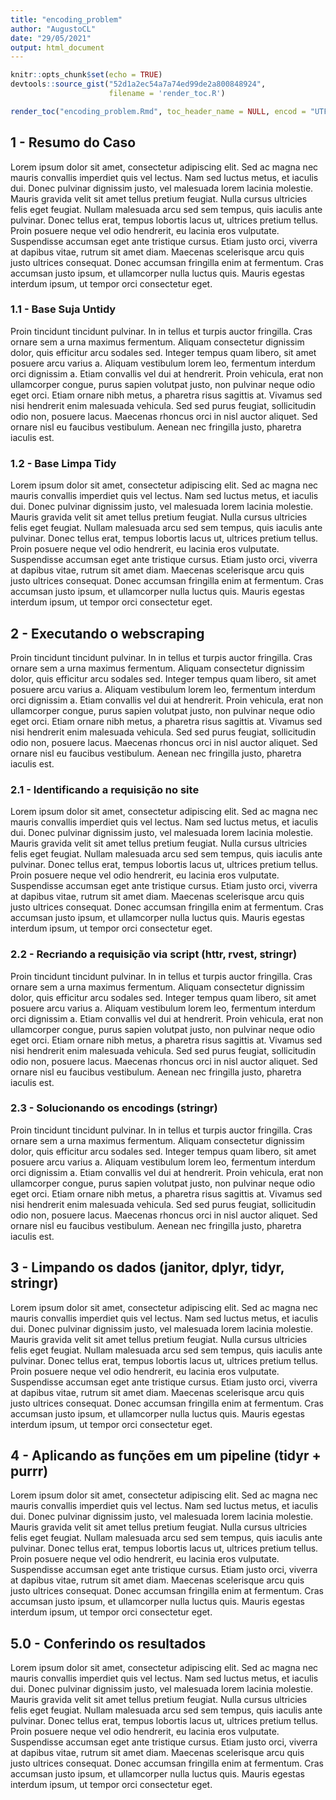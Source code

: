```yaml
---
title: "encoding_problem"
author: "AugustoCL"
date: "29/05/2021"
output: html_document
---
```


```r
knitr::opts_chunk$set(echo = TRUE)
devtools::source_gist("52d1a2ec54a7a74ed99de2a800848924",
                      filename = 'render_toc.R')
```

```r
render_toc("encoding_problem.Rmd", toc_header_name = NULL, encod = "UTF-8")
```

## 1 - Resumo do Caso
Lorem ipsum dolor sit amet, consectetur adipiscing elit. Sed ac magna nec mauris convallis imperdiet quis vel lectus. Nam sed luctus metus, et iaculis dui. Donec pulvinar dignissim justo, vel malesuada lorem lacinia molestie. Mauris gravida velit sit amet tellus pretium feugiat. Nulla cursus ultricies felis eget feugiat. Nullam malesuada arcu sed sem tempus, quis iaculis ante pulvinar. Donec tellus erat, tempus lobortis lacus ut, ultrices pretium tellus. Proin posuere neque vel odio hendrerit, eu lacinia eros vulputate. Suspendisse accumsan eget ante tristique cursus. Etiam justo orci, viverra at dapibus vitae, rutrum sit amet diam. Maecenas scelerisque arcu quis justo ultrices consequat. Donec accumsan fringilla enim at fermentum. Cras accumsan justo ipsum, et ullamcorper nulla luctus quis. Mauris egestas interdum ipsum, ut tempor orci consectetur eget.

### 1.1 - Base Suja Untidy
Proin tincidunt tincidunt pulvinar. In in tellus et turpis auctor fringilla. Cras ornare sem a urna maximus fermentum. Aliquam consectetur dignissim dolor, quis efficitur arcu sodales sed. Integer tempus quam libero, sit amet posuere arcu varius a. Aliquam vestibulum lorem leo, fermentum interdum orci dignissim a. Etiam convallis vel dui at hendrerit. Proin vehicula, erat non ullamcorper congue, purus sapien volutpat justo, non pulvinar neque odio eget orci. Etiam ornare nibh metus, a pharetra risus sagittis at. Vivamus sed nisi hendrerit enim malesuada vehicula. Sed sed purus feugiat, sollicitudin odio non, posuere lacus. Maecenas rhoncus orci in nisl auctor aliquet. Sed ornare nisl eu faucibus vestibulum. Aenean nec fringilla justo, pharetra iaculis est. 

### 1.2 - Base Limpa Tidy 
Lorem ipsum dolor sit amet, consectetur adipiscing elit. Sed ac magna nec mauris convallis imperdiet quis vel lectus. Nam sed luctus metus, et iaculis dui. Donec pulvinar dignissim justo, vel malesuada lorem lacinia molestie. Mauris gravida velit sit amet tellus pretium feugiat. Nulla cursus ultricies felis eget feugiat. Nullam malesuada arcu sed sem tempus, quis iaculis ante pulvinar. Donec tellus erat, tempus lobortis lacus ut, ultrices pretium tellus. Proin posuere neque vel odio hendrerit, eu lacinia eros vulputate. Suspendisse accumsan eget ante tristique cursus. Etiam justo orci, viverra at dapibus vitae, rutrum sit amet diam. Maecenas scelerisque arcu quis justo ultrices consequat. Donec accumsan fringilla enim at fermentum. Cras accumsan justo ipsum, et ullamcorper nulla luctus quis. Mauris egestas interdum ipsum, ut tempor orci consectetur eget.

## 2 - Executando o webscraping
Proin tincidunt tincidunt pulvinar. In in tellus et turpis auctor fringilla. Cras ornare sem a urna maximus fermentum. Aliquam consectetur dignissim dolor, quis efficitur arcu sodales sed. Integer tempus quam libero, sit amet posuere arcu varius a. Aliquam vestibulum lorem leo, fermentum interdum orci dignissim a. Etiam convallis vel dui at hendrerit. Proin vehicula, erat non ullamcorper congue, purus sapien volutpat justo, non pulvinar neque odio eget orci. Etiam ornare nibh metus, a pharetra risus sagittis at. Vivamus sed nisi hendrerit enim malesuada vehicula. Sed sed purus feugiat, sollicitudin odio non, posuere lacus. Maecenas rhoncus orci in nisl auctor aliquet. Sed ornare nisl eu faucibus vestibulum. Aenean nec fringilla justo, pharetra iaculis est. 

### 2.1 - Identificando a requisição no site
Lorem ipsum dolor sit amet, consectetur adipiscing elit. Sed ac magna nec mauris convallis imperdiet quis vel lectus. Nam sed luctus metus, et iaculis dui. Donec pulvinar dignissim justo, vel malesuada lorem lacinia molestie. Mauris gravida velit sit amet tellus pretium feugiat. Nulla cursus ultricies felis eget feugiat. Nullam malesuada arcu sed sem tempus, quis iaculis ante pulvinar. Donec tellus erat, tempus lobortis lacus ut, ultrices pretium tellus. Proin posuere neque vel odio hendrerit, eu lacinia eros vulputate. Suspendisse accumsan eget ante tristique cursus. Etiam justo orci, viverra at dapibus vitae, rutrum sit amet diam. Maecenas scelerisque arcu quis justo ultrices consequat. Donec accumsan fringilla enim at fermentum. Cras accumsan justo ipsum, et ullamcorper nulla luctus quis. Mauris egestas interdum ipsum, ut tempor orci consectetur eget.

### 2.2 - Recriando a requisição via script (httr, rvest, stringr)
Proin tincidunt tincidunt pulvinar. In in tellus et turpis auctor fringilla. Cras ornare sem a urna maximus fermentum. Aliquam consectetur dignissim dolor, quis efficitur arcu sodales sed. Integer tempus quam libero, sit amet posuere arcu varius a. Aliquam vestibulum lorem leo, fermentum interdum orci dignissim a. Etiam convallis vel dui at hendrerit. Proin vehicula, erat non ullamcorper congue, purus sapien volutpat justo, non pulvinar neque odio eget orci. Etiam ornare nibh metus, a pharetra risus sagittis at. Vivamus sed nisi hendrerit enim malesuada vehicula. Sed sed purus feugiat, sollicitudin odio non, posuere lacus. Maecenas rhoncus orci in nisl auctor aliquet. Sed ornare nisl eu faucibus vestibulum. Aenean nec fringilla justo, pharetra iaculis est. 

### 2.3 - Solucionando os encodings (stringr)
Proin tincidunt tincidunt pulvinar. In in tellus et turpis auctor fringilla. Cras ornare sem a urna maximus fermentum. Aliquam consectetur dignissim dolor, quis efficitur arcu sodales sed. Integer tempus quam libero, sit amet posuere arcu varius a. Aliquam vestibulum lorem leo, fermentum interdum orci dignissim a. Etiam convallis vel dui at hendrerit. Proin vehicula, erat non ullamcorper congue, purus sapien volutpat justo, non pulvinar neque odio eget orci. Etiam ornare nibh metus, a pharetra risus sagittis at. Vivamus sed nisi hendrerit enim malesuada vehicula. Sed sed purus feugiat, sollicitudin odio non, posuere lacus. Maecenas rhoncus orci in nisl auctor aliquet. Sed ornare nisl eu faucibus vestibulum. Aenean nec fringilla justo, pharetra iaculis est. 

## 3 - Limpando os dados (janitor, dplyr, tidyr, stringr)
Lorem ipsum dolor sit amet, consectetur adipiscing elit. Sed ac magna nec mauris convallis imperdiet quis vel lectus. Nam sed luctus metus, et iaculis dui. Donec pulvinar dignissim justo, vel malesuada lorem lacinia molestie. Mauris gravida velit sit amet tellus pretium feugiat. Nulla cursus ultricies felis eget feugiat. Nullam malesuada arcu sed sem tempus, quis iaculis ante pulvinar. Donec tellus erat, tempus lobortis lacus ut, ultrices pretium tellus. Proin posuere neque vel odio hendrerit, eu lacinia eros vulputate. Suspendisse accumsan eget ante tristique cursus. Etiam justo orci, viverra at dapibus vitae, rutrum sit amet diam. Maecenas scelerisque arcu quis justo ultrices consequat. Donec accumsan fringilla enim at fermentum. Cras accumsan justo ipsum, et ullamcorper nulla luctus quis. Mauris egestas interdum ipsum, ut tempor orci consectetur eget.

## 4 - Aplicando as funções em um pipeline (tidyr + purrr)
Lorem ipsum dolor sit amet, consectetur adipiscing elit. Sed ac magna nec mauris convallis imperdiet quis vel lectus. Nam sed luctus metus, et iaculis dui. Donec pulvinar dignissim justo, vel malesuada lorem lacinia molestie. Mauris gravida velit sit amet tellus pretium feugiat. Nulla cursus ultricies felis eget feugiat. Nullam malesuada arcu sed sem tempus, quis iaculis ante pulvinar. Donec tellus erat, tempus lobortis lacus ut, ultrices pretium tellus. Proin posuere neque vel odio hendrerit, eu lacinia eros vulputate. Suspendisse accumsan eget ante tristique cursus. Etiam justo orci, viverra at dapibus vitae, rutrum sit amet diam. Maecenas scelerisque arcu quis justo ultrices consequat. Donec accumsan fringilla enim at fermentum. Cras accumsan justo ipsum, et ullamcorper nulla luctus quis. Mauris egestas interdum ipsum, ut tempor orci consectetur eget.

## 5.0 - Conferindo os resultados

Lorem ipsum dolor sit amet, consectetur adipiscing elit. Sed ac magna nec mauris convallis imperdiet quis vel lectus. Nam sed luctus metus, et iaculis dui. Donec pulvinar dignissim justo, vel malesuada lorem lacinia molestie. Mauris gravida velit sit amet tellus pretium feugiat. Nulla cursus ultricies felis eget feugiat. Nullam malesuada arcu sed sem tempus, quis iaculis ante pulvinar. Donec tellus erat, tempus lobortis lacus ut, ultrices pretium tellus. Proin posuere neque vel odio hendrerit, eu lacinia eros vulputate. Suspendisse accumsan eget ante tristique cursus. Etiam justo orci, viverra at dapibus vitae, rutrum sit amet diam. Maecenas scelerisque arcu quis justo ultrices consequat. Donec accumsan fringilla enim at fermentum. Cras accumsan justo ipsum, et ullamcorper nulla luctus quis. Mauris egestas interdum ipsum, ut tempor orci consectetur eget.
